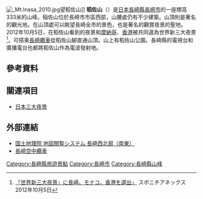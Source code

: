 [[File:_Mt.Inasa_2010.jpg|thumb]]望稻佐山]]
'''稻佐山'''（{{jpn|j=稲佐山|hg=いなさやま}}）是[[日本|日本]][[長崎縣|長崎縣]][[長崎市|長崎市]]的一座標高333米的山峰。稲佐山位於長崎市市區西部，山腰處仍有不少建築。山頂則是著名的觀光地。在山頂處可以眺望長崎全市的景色，也是著名的觀賞夜景的聖地。2012年10月5日，在稻佐山看到的夜景和[[摩納哥|摩納哥]]、[[香港|香港]]被共同選為世界新三大夜景<ref>[http://www.sponichi.co.jp/society/news/2012/10/05/kiji/K20121005004264710.html 「世界新三大夜景」に長崎、モナコ、香港を選出」] {{webarchive|url=https://web.archive.org/web/20150518081922/http://www.sponichi.co.jp/society/news/2012/10/05/kiji/K20121005004264710.html |date=2015-05-18 }} スポニチアネックス2012年10月5日</ref>。可搭乘[[長崎纜車|長崎纜車]]從稻佐山腳直通山頂。山上有稻佐山公園。長崎縣的電視台和廣播電台也都將稻佐山作為電波發射地。

== 參考資料 ==
{{reflist}}

== 關連項目 ==
* [[日本三大夜景|日本三大夜景]]

== 外部連結 ==
{{commonscat|Mount Inasa}}
* [http://watchizu.gsi.go.jp/watchizu.aspx?latitude=32.75441667&longitude=129.8481056 国土地理院 地図閲覧システム 長崎西北部（南東）] {{Wayback|url=http://watchizu.gsi.go.jp/watchizu.aspx?latitude=32.75441667&longitude=129.8481056 |date=20090904061727 }}
* [http://www.nagasaki-ropeway.jp/ 長崎空中纜車] {{Wayback|url=http://www.nagasaki-ropeway.jp/ |date=20150503194040 }}

{{DEFAULTSORT:Inasayama}}

[[Category:長崎縣旅遊景點|Category:長崎縣旅遊景點]]
[[Category:長崎市|Category:長崎市]]
[[Category:長崎縣山峰|Category:長崎縣山峰]]